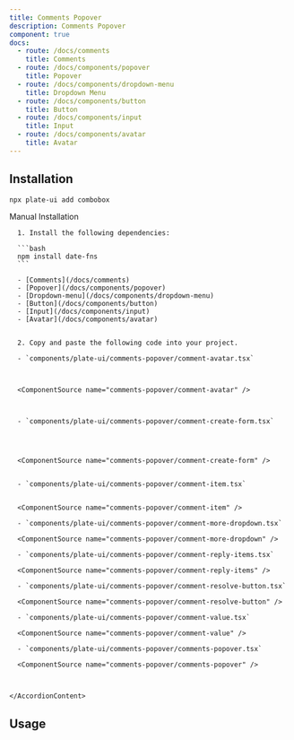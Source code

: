 ```yaml
---
title: Comments Popover
description: Comments Popover
component: true
docs:
  - route: /docs/comments
    title: Comments
  - route: /docs/components/popover
    title: Popover
  - route: /docs/components/dropdown-menu
    title: Dropdown Menu
  - route: /docs/components/button
    title: Button
  - route: /docs/components/input
    title: Input
  - route: /docs/components/avatar
    title: Avatar
---
```


<ComponentPreview name="playground-demo" id="comment" />

## Installation

```bash
npx plate-ui add combobox
```

<Accordion type="single" collapsible>
  <AccordionItem value="manual-installation">
    <AccordionTrigger>Manual Installation</AccordionTrigger>
    <AccordionContent>

      1. Install the following dependencies:

      ```bash
      npm install date-fns
      ```

      - [Comments](/docs/comments)
      - [Popover](/docs/components/popover)
      - [Dropdown-menu](/docs/components/dropdown-menu)
      - [Button](/docs/components/button)
      - [Input](/docs/components/input)
      - [Avatar](/docs/components/avatar)


      2. Copy and paste the following code into your project.

      - `components/plate-ui/comments-popover/comment-avatar.tsx`



      <ComponentSource name="comments-popover/comment-avatar" />



      - `components/plate-ui/comments-popover/comment-create-form.tsx`




      <ComponentSource name="comments-popover/comment-create-form" />


      - `components/plate-ui/comments-popover/comment-item.tsx`


      <ComponentSource name="comments-popover/comment-item" />

      - `components/plate-ui/comments-popover/comment-more-dropdown.tsx`

      <ComponentSource name="comments-popover/comment-more-dropdown" />

      - `components/plate-ui/comments-popover/comment-reply-items.tsx`

      <ComponentSource name="comments-popover/comment-reply-items" />

      - `components/plate-ui/comments-popover/comment-resolve-button.tsx`

      <ComponentSource name="comments-popover/comment-resolve-button" />

      - `components/plate-ui/comments-popover/comment-value.tsx`

      <ComponentSource name="comments-popover/comment-value" />

      - `components/plate-ui/comments-popover/comments-popover.tsx`

      <ComponentSource name="comments-popover/comments-popover" />



    </AccordionContent>

  </AccordionItem>
</Accordion>

## Usage

<ComponentSource name="playground-demo" />
